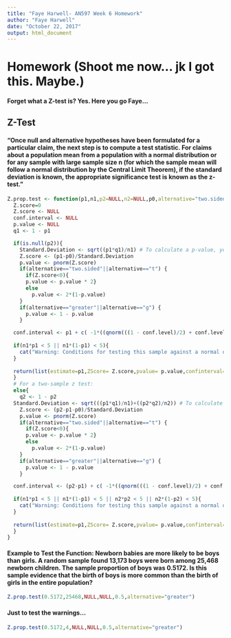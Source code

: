```yaml
---
title: "Faye Harwell- AN597 Week 6 Homework"
author: "Faye Harwell"
date: "October 22, 2017"
output: html_document
---
```


# Homework (Shoot me now... jk I got this. Maybe.)

#### Forget what a Z-test is? Yes. Here you go Faye...

## Z-Test

#### "Once null and alternative hypotheses have been formulated for a particular claim, the next step is to compute a test statistic. For claims about a population mean from a population with a normal distribution or for any sample with large sample size n (for which the sample mean will follow a normal distribution by the Central Limit Theorem), if the standard deviation is known, the appropriate significance test is known as the z-test."

```r
Z.prop.test <- function(p1,n1,p2=NULL,n2=NULL,p0,alternative="two.sided",conf.level=0.95) {
  Z.score=0
  Z.score <- NULL
  conf.interval <- NULL
  p.value <- NULL
  q1 <- 1 - p1

  if(is.null(p2)){
    Standard.Deviation <- sqrt((p1*q1)/n1) # To calculate a p-value, you need to calculate the standard deviation first
    Z.score <- (p1-p0)/Standard.Deviation
    p.value <- pnorm(Z.score)
    if(alternative=="two.sided"||alternative=="t") {
      if(Z.score<0){
      p.value <- p.value * 2}
      else
        p.value <- 2*(1-p.value)
    }
    if(alternative=="greater"||alternative=="g") {
      p.value <- 1 - p.value
    }

  conf.interval <- p1 + c( -1*((qnorm(((1 - conf.level)/2) + conf.level))*Standard.Deviation),((qnorm(((1 - conf.level)/2) + conf.level))*Standard.Deviation))
  
  if(n1*p1 < 5 || n1*(1-p1) < 5){
    cat("Warning: Conditions for testing this sample against a normal distribution may not be met")
  }
  
  return(list(estimate=p1,ZScore= Z.score,pvalue= p.value,confinterval= conf.interval))
  }
  # For a two-sample z test:
  else{
    q2 <- 1 - p2
  Standard.Deviation <- sqrt(((p1*q1)/n1)+((p2*q2)/n2)) # To calculate a p-value, you need to calculate the standard deviation first
    Z.score <- (p2-p1-p0)/Standard.Deviation
    p.value <- pnorm(Z.score)
    if(alternative=="two.sided"||alternative=="t") {
      if(Z.score<0){
      p.value <- p.value * 2}
      else
        p.value <- 2*(1-p.value)
    }
    if(alternative=="greater"||alternative=="g") {
      p.value <- 1 - p.value
    }

  conf.interval <- (p2-p1) + c( -1*((qnorm(((1 - conf.level)/2) + conf.level))*Standard.Deviation),((qnorm(((1 - conf.level)/2) + conf.level))*Standard.Deviation))
  
  if(n1*p1 < 5 || n1*(1-p1) < 5 || n2*p2 < 5 || n2*(1-p2) < 5){
    cat("Warning: Conditions for testing this sample against a normal distribution may not be met")
  }
  
  return(list(estimate=p1,ZScore= Z.score,pvalue= p.value,confinterval= conf.interval))
  }
}
```

#### Example to Test the Function: Newborn babies are more likely to be boys than girls. A random sample found 13,173 boys were born among 25,468 newborn children. The sample proportion of boys was 0.5172. Is this sample evidence that the birth of boys is more common than the birth of girls in the entire population?

```r
Z.prop.test(0.5172,25468,NULL,NULL,0.5,alternative="greater")
```


#### Just to test the warnings...
```r
Z.prop.test(0.5172,4,NULL,NULL,0.5,alternative="greater")
```